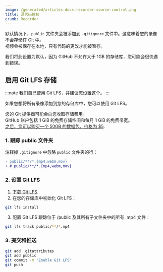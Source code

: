 ```yaml
---
image: /generated/articles-docs-recorder-source-control.png
title: 源代码控制
crumb: Recorder
---
```


默认情况下，`public` 文件夹会被添加到 `.gitignore` 文件中。这意味着您的录像不会存储在 Git 中。  
视频会被保存在本地，只有代码的更改才能被暂存。

我们将此设置为默认，因为 GitHub 不允许大于 1GB 的存储库，您可能会很快遇到错误。

## 启用 Git LFS 存储

:::note
我们自己使用 Git LFS，并建议您设置这个。
:::

如果您想将所有录像添加到您的存储库中，您可以使用 Git LFS。

您的 Git 提供商可能会向您收取存储费用。  
GitHub 账户包括 1 GiB 的免费存储空间和每月 1 GiB 的免费带宽。  
[之后，您可以购买一个 50GB 的数据包，价格为 $5](https://docs.github.com/en/billing/managing-billing-for-git-large-file-storage/upgrading-git-large-file-storage).

### 1. 跟踪 public 文件夹

注释掉 `.gitignore` 中忽略 `public` 文件夹的行：

```diff title="Comment out this line"
- public/**/*.{mp4,webm,mov}
+ # public/**/*.{mp4,webm,mov}
```

### 2. 设置 Git LFS

1. [下载 Git LFS](https://git-lfs.com/).
2. 在您的存储库中初始化 Git LFS：

```bash
git lfs install
```

3. 配置 Git LFS 跟踪位于 /public 及其所有子文件夹中的所有 .mp4 文件：

```bash
git lfs track public/**/*.mp4
```

### 3. 提交和推送

```bash
git add .gitattributes
git add public
git commit -m "Enable Git LFS"
git push
```
